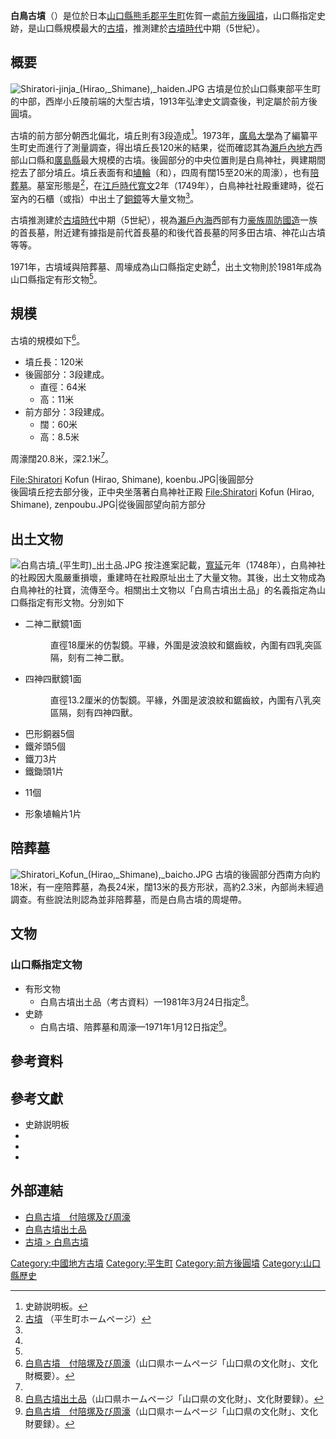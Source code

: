 {{日本古墳
|名稱     = 白鳥古墳
|圖片     = [[File:Shiratori_Kofun_(Hirao,_Shimane),_funkyu.JPG|280px]]<br />墳丘（左邊為前方部分，右面盡頭是後圓部分）
|所在地   = 日本[[山口縣|山口縣]][[熊毛郡_(山口縣)|熊毛郡]][[平生町|平生町]]佐賀
|形狀     = [[前方後圓墳|前方後圓墳]]
|規模     = 墳丘長120米，後圓部高11米
|建造時期 = [[古墳時代|古墳時代]]中期（5世紀）
|墓室形態 = {{Link-ja|竪穴式石室|竪穴式石室}}
|被葬者   = 傳[[周防國|周防]][[國造|國造]]一族的首長
|出土文物   = [[銅鏡|銅鏡]]、巴形銅器、鐵斧、鐵刀和{{Link-ja|管玉|管玉}}等等
|史跡指定 = 山口縣指定史跡「白鳥古墳、陪葬墓和周濠」
|其他 = 
}}

'''白鳥古墳'''（{{jpn|j=白鳥古墳|hg=しらとりこふん|rm=Shiratorikofun}}）是位於日本[[山口縣|山口縣]][[熊毛郡_(山口縣)|熊毛郡]][[平生町|平生町]]佐賀一處[[前方後圓墳|前方後圓墳]]，山口縣指定史跡，是山口縣規模最大的[[古墳|古墳]]，推測建於[[古墳時代|古墳時代]]中期（5世紀）。

== 概要 ==
[[File:Shiratori-jinja_(Hirao,_Shimane),_haiden.JPG|thumb]]
古墳是位於山口縣東部平生町的中部，{{Link-ja|熊毛半島|熊毛半島}}西岸小丘陵前端的大型古墳，1913年弘津史文調查後，判定屬於前方後圓墳{{Sfn|山口県史 資料編 考古1|2000年|pp=412-416}}{{Sfn|白鳥古墳（平凡社）|1980年}}。

古墳的前方部分朝西北偏北{{Sfn|白鳥古墳（平凡社）|1980年}}，墳丘則有3段造成<ref name="説明板">史跡説明板。</ref>。1973年，[[廣島大學|廣島大學]]為了編纂平生町史而進行了測量調查，得出墳丘長120米的結果，從而確認其為[[瀨戶內地方|瀨戶內地方]]西部山口縣和[[廣島縣|廣島縣]]最大規模的古墳{{Sfn|山口県史 資料編 考古1|2000年|pp=412-416}}。後圓部分的中央位置則是白鳥神社，興建期間挖去了部分墳丘{{Sfn|白鳥古墳（平凡社）|1980年}}。墳丘表面有{{Link-ja|葺石|葺石}}和[[埴輪|埴輪]]（{{Link-ja|圓筒埴輪|円筒埴輪}}和{{Link-ja|形象墳輪|形象埴輪}}），四周有闊15至20米的周濠{{Sfn|山口県史 資料編 考古1|2000年|pp=412-416}}），也有[[陪葬墓|陪葬墓]]{{Sfn|白鳥古墳（平凡社）|1980年}}。墓室形態是{{Link-ja|竪穴式石室|竪穴式石室}}<ref name="平生町">[http://www.town.hirao.lg.jp/home/html/bunkazai/jomon.html#jo9 古墳] {{Wayback|url=http://www.town.hirao.lg.jp/home/html/bunkazai/jomon.html#jo9 |date=20160304134713 }}（平生町ホームページ）</ref>，在[[江戶時代|江戶時代]][[寬文|寬文]]2年（1749年），白鳥神社社殿重建時，從石室內的石櫃（或指{{Link-ja|箱式石棺|箱式石棺}}）中出土了[[銅鏡|銅鏡]]等大量文物<ref name="説明板"/>{{Sfn|白鳥古墳（古墳）|1989年}}。

古墳推測建於[[古墳時代|古墳時代]]中期（5世紀），視為[[瀨戶內海|瀨戶內海]]西部有力[[豪族|豪族]][[周防國|周防]][[國造|國造]]一族的首長墓{{Sfn|山口県史 資料編 考古1|2000年|pp=412-416}}，附近建有據指是前代首長墓的{{Link-ja|柳井茶臼山古墳|柳井茶臼山古墳}}和後代首長墓的阿多田古墳、神花山古墳等等。

1971年，古墳域與陪葬墓、周壕成為山口縣指定史跡<ref name="史跡"/>，出土文物則於1981年成為山口縣指定有形文物<ref name="出土品 要録"/>。

== 規模 ==
古墳的規模如下<ref name="白鳥古墳 山口県">[http://bunkazai.pref.yamaguchi.lg.jp/bunkazai/detail.asp?mid=10040&pid=gs_tu1 白鳥古墳　付陪塚及び周濠]（山口県ホームページ「山口県の文化財」、文化財概要）。</ref>。
* 墳丘長：120米
* 後圓部分：3段建成。
** 直徑：64米
** 高：11米
* 前方部分：3段建成。
** 闊：60米
** 高：8.5米

周濠闊20.8米，深2.1米<ref name="白鳥古墳 山口県"/>。
<gallery>
File:Shiratori Kofun (Hirao, Shimane), koenbu.JPG|後圓部分<br>後圓墳丘挖去部分後，正中央坐落著白鳥神社正殿
File:Shiratori Kofun (Hirao, Shimane), zenpoubu.JPG|從後圓部望向前方部分
</gallery>

== 出土文物 ==
[[File:白鳥古墳_(平生町)_出土品.JPG|thumb]]
按注進案記載，[[寬延|寬延]]元年（1748年），白鳥神社的社殿因大風嚴重損壞，重建時在社殿原址出土了大量文物{{Sfn|白鳥古墳（平凡社）|1980年}}。其後，出土文物成為白鳥神社的社寶，流傳至今{{Sfn|白鳥古墳（平凡社）|1980年}}。相關出土文物以「白鳥古墳出土品」的名義指定為山口縣指定有形文物。分別如下
* 二神二獸鏡1面
*: 直徑18厘米的仿製鏡。平緣，外圍是波浪紋和鋸齒紋，內圍有四乳突區隔，刻有二神二獸。
* 四神四獸鏡1面
*: 直徑13.2厘米的仿製鏡。平緣，外圍是波浪紋和鋸齒紋，內圍有八乳突區隔，刻有四神四獸。
* 巴形銅器5個
* 鐵斧頭5個
* 鐵刀3片
* 鐵鋤頭1片
* {{Link-ja|管玉|管玉}}11個
* 形象埴輪片1片

== 陪葬墓 ==
[[File:Shiratori_Kofun_(Hirao,_Shimane),_baicho.JPG|thumb]]
古墳的後圓部分西南方向約18米，有一座陪葬墓{{Sfn|山口県史 資料編 考古1|2000年|pp=412-416}}，為長24米，闊13米的長方形狀，高約2.3米{{Sfn|山口県史 資料編 考古1|2000年|pp=412-416}}，內部尚未經過調查{{Sfn|山口県史 資料編 考古1|2000年|pp=412-416}}。有些說法則認為並非陪葬墓，而是白鳥古墳的周堤帶{{Sfn|山口県史 資料編 考古1|2000年|pp=412-416}}。

== 文物==
=== 山口縣指定文物 ===
* 有形文物
** 白鳥古墳出土品（考古資料）—1981年3月24日指定<ref name="出土品 要録">[http://bunkazai.pref.yamaguchi.lg.jp/bunkazai/summary.asp?mid=90046&pid=bs&svalue=&bloop=&mloop=&floop=&shicyouson=%E6%8C%87%E5%AE%9A%E7%84%A1%E3%81%97&meisyou=%E7%99%BD%E9%B3%A5%E5%8F%A4%E5%A2%B3&shitei=all&kubun=%E6%8C%87%E5%AE%9A%E7%84%A1%E3%81%97&syurui=%E6%8C%87%E5%AE%9A%E7%84%A1%E3%81%97&jidai=%E6%8C%87%E5%AE%9A%E7%84%A1%E3%81%97&loopcnt=0&m_mode=&m_value=&m_loopcnt= 白鳥古墳出土品]（山口県ホームページ「山口県の文化財」、文化財要録）。</ref>。
* 史跡
** 白鳥古墳、陪葬墓和周濠—1971年1月12日指定<ref name="史跡">[http://bunkazai.pref.yamaguchi.lg.jp/bunkazai/summary.asp?mid=10040&pid=bs&svalue=&bloop=&mloop=&floop=&shicyouson=%E6%8C%87%E5%AE%9A%E7%84%A1%E3%81%97&meisyou=%E7%99%BD%E9%B3%A5%E5%8F%A4%E5%A2%B3&shitei=all&kubun=%E6%8C%87%E5%AE%9A%E7%84%A1%E3%81%97&syurui=%E6%8C%87%E5%AE%9A%E7%84%A1%E3%81%97&jidai=%E6%8C%87%E5%AE%9A%E7%84%A1%E3%81%97&loopcnt=0&m_mode=&m_value=&m_loopcnt= 白鳥古墳　付陪塚及び周濠]（山口県ホームページ「山口県の文化財」、文化財要録）。</ref>。

== 參考資料==
{{reflist}}

== 參考文獻 ==
* 史跡説明板
*{{Cite book|editor=|author=|year=2000|chapter=白鳥古墳|title=山口県史 資料編 考古1|publisher=山口県|isbn=|ref={{Harvid|山口県史 資料編 考古1|2000年}}}}
*{{Cite book|editor=|author=|year=1980|chapter=白鳥古墳|title=日本歴史地名大系 36 山口県の地名|publisher=[[平凡社|平凡社]]|isbn=978-4582490367|ref={{Harvid|白鳥古墳（平凡社）|1980年}}}}
*{{Cite book|editor=|author={{Link-ja|小林三郎 (考古學者)|小林三郎 (考古学者)|小林三郎}}|year=1989|chapter=白鳥古墳|title=日本古墳大辞典|publisher={{Link-ja|東京堂出版|東京堂出版}} |isbn=978-4490102604|ref={{Harvid|白鳥古墳（古墳）|1989年}}}}

== 外部連結 ==
{{Commonscat|Shiratori Kofun (Hirao, Yamaguchi)}}
* [http://bunkazai.pref.yamaguchi.lg.jp/bunkazai/detail.asp?mid=10040&pid=gs_tu1 白鳥古墳　付陪塚及び周濠]
* [http://bunkazai.pref.yamaguchi.lg.jp/bunkazai/detail.asp?mid=90046&pid=bl 白鳥古墳出土品] {{Wayback|url=http://bunkazai.pref.yamaguchi.lg.jp/bunkazai/detail.asp?mid=90046&pid=bl |date=20210711011933 }}
* [http://www.town.hirao.lg.jp/home/html/bunkazai/jomon.html#jo9 古墳 > 白鳥古墳] {{Wayback|url=http://www.town.hirao.lg.jp/home/html/bunkazai/jomon.html#jo9 |date=20160304134713 }}

{{DEFAULTSORT:Shiratorikofun}}
[[Category:中國地方古墳|Category:中國地方古墳]]
[[Category:平生町|Category:平生町]]
[[Category:前方後圓墳|Category:前方後圓墳]]
[[Category:山口縣歷史|Category:山口縣歷史]]
